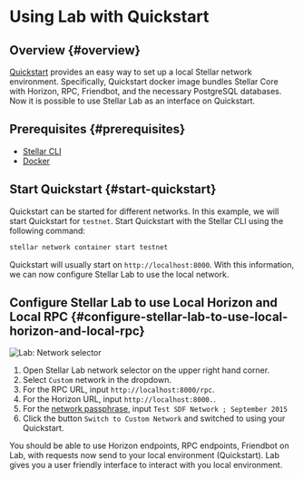 # Using Lab with Quickstart

## Overview {#overview}

[Quickstart](https://github.com/stellar/quickstart) provides an easy way to set up a local Stellar network environment. Specifically, Quickstart docker image bundles Stellar Core with Horizon, RPC, Friendbot, and the necessary PostgreSQL databases. Now it is possible to use Stellar Lab as an interface on Quickstart.

## Prerequisites {#prerequisites}

- [Stellar CLI](/docs/tools/developer-tools/cli/install-cli)
- [Docker](https://www.docker.com/)

## Start Quickstart {#start-quickstart}

Quickstart can be started for different networks. In this example, we will start Quickstart for `testnet`. Start Quickstart with the Stellar CLI using the following command:

```sh
stellar network container start testnet
```

Quickstart will usually start on `http://localhost:8000`. With this information, we can now configure Stellar Lab to use the local network.

## Configure Stellar Lab to use Local Horizon and Local RPC {#configure-stellar-lab-to-use-local-horizon-and-local-rpc}

![Lab: Network selector](/assets/lab/lab-custom-network.png)

1. Open Stellar Lab network selector on the upper right hand corner.
2. Select `Custom` network in the dropdown.
3. For the RPC URL, input `http://localhost:8000/rpc`.
4. For the Horizon URL, input `http://localhost:8000.`.
5. For the [network passphrase](/docs/networks), input `Test SDF Network ; September 2015`
6. Click the button `Switch to Custom Network` and switched to using your Quickstart.

You should be able to use Horizon endpoints, RPC endpoints, Friendbot on Lab, with requests now send to your local environment (Quickstart). Lab gives you a user friendly interface to interact with you local environment.
